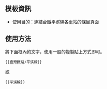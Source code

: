{{NoteTA|G1=MediaWiki}}{{Documentation subpage}}<!-- 在本行下編輯模板說明 -->

==模板資訊==
*使用目的：連結台鐵平溪線各車站的條目頁面

==使用方法==
將下面框內的文字，使用一般的複製貼上方式即可。
<pre>{{臺灣鐵路/平溪線}}</pre>或<pre>{{平溪線}}</pre>

<includeonly>{{Sandbox other||<!-- 本行下加入模板的分類 -->
[[Category:台灣鐵道路線模板]]

}}</includeonly>